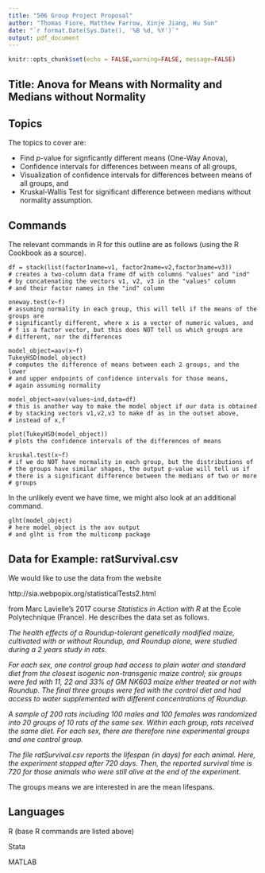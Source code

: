 ---
title: "506 Group Project Proposal" 
author: "Thomas Fiore, Matthew Farrow, Xinje Jiang, Hu Sun"
date: "`r format.Date(Sys.Date(), '%B %d, %Y')`"
output: pdf_document
---

```{r setup, include=FALSE}
knitr::opts_chunk$set(echo = FALSE,warning=FALSE, message=FALSE)
```

## Title: Anova for Means with Normality and Medians without Normality

## Topics

The topics to cover are:

* Find $p$-value for signficantly different means (One-Way Anova), 
* Confidence intervals for differences between means of all groups, 
* Visualization of confidence intervals for differences between means of all groups, and 
* Kruskal-Wallis Test for significant difference between medians without normality assumption. 

## Commands

The relevant commands in R for this outline are as follows (using the R Cookbook as a source). 

```
df = stack(list(factor1name=v1, factor2name=v2,factor3name=v3)) 
# creates a two-column data frame df with columns "values" and "ind"
# by concatenating the vectors v1, v2, v3 in the "values" column 
# and their factor names in the "ind" column

oneway.test(x~f) 
# assuming normality in each group, this will tell if the means of the groups are
# significantly different, where x is a vector of numeric values, and 
# f is a factor vector, but this does NOT tell us which groups are
# different, nor the differences 

model_object=aov(x~f)
TukeyHSD(model_object)
# computes the difference of means between each 2 groups, and the lower
# and upper endpoints of confidence intervals for those means,
# again assuming normality

model_object=aov(values~ind,data=df)
# this is another way to make the model object if our data is obtained
# by stacking vectors v1,v2,v3 to make df as in the outset above, 
# instead of x,f

plot(TukeyHSD(model_object))
# plots the confidence intervals of the differences of means

kruskal.test(x~f)
# if we do NOT have normality in each group, but the distributions of 
# the groups have similar shapes, the output p-value will tell us if
# there is a significant difference between the medians of two or more
# groups
```

In the unlikely event we have time, we might also look at an additional command. 
```
glht(model_object)
# here model_object is the aov output
# and glht is from the multicomp package
```
## Data for Example: ratSurvival.csv
We would like to use the data from the website

http://sia.webpopix.org/statisticalTests2.html

from Marc Lavielle's 2017 course *Statistics in Action with R* at the Ecole Polytechnique (France). He describes the data set as follows.

*The health effects of a Roundup-tolerant genetically modified maize, cultivated with or without Roundup, and Roundup alone, were studied during a 2 years study in rats.*

*For each sex, one control group had access to plain water and standard diet from the closest isogenic non-transgenic maize control; six groups were fed with 11, 22 and 33% of GM NK603 maize either treated or not with Roundup. The final three groups were fed with the control diet and had access to water supplemented with different concentrations of Roundup.*

*A sample of 200 rats including 100 males and 100 females was randomized into 20 groups of 10 rats of the same sex. Within each group, rats received the same diet. For each sex, there are therefore nine experimental groups and one control group.*

*The file ratSurvival.csv reports the lifespan (in days) for each animal. Here, the experiment stopped after 720 days. Then, the reported survival time is 720 for those animals who were still alive at the end of the experiment.*

The groups means we are interested in are the mean lifespans. 

## Languages

R (base R commands are listed above)

Stata

MATLAB
